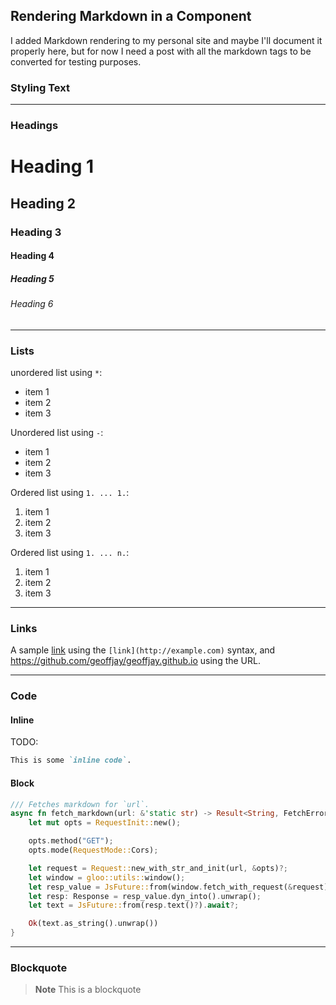 ## Rendering Markdown in a Component

I added Markdown rendering to my personal site and maybe I'll document it
properly here, but for now I need a post with all the markdown tags to be
converted for testing purposes.

### Styling Text

---

### Headings

# Heading 1

## Heading 2

### Heading 3

#### Heading 4

##### Heading 5

###### Heading 6

---

### Lists

unordered list using `*`:

* item 1
* item 2
* item 3

Unordered list using `-`:

- item 1
- item 2
- item 3

Ordered list using `1. ... 1.`:

1. item 1
1. item 2
1. item 3

Ordered list using `1. ... n.`:

1. item 1
2. item 2
3. item 3

---

### Links

A sample [link](https://github.com/geoffjay/geoffjay.github.io) using the
`[link](http://example.com)` syntax, and https://github.com/geoffjay/geoffjay.github.io
using the URL.

---

### Code

#### Inline

TODO:

```markdown
This is some `inline code`.
```

#### Block

```rust
/// Fetches markdown for `url`.
async fn fetch_markdown(url: &'static str) -> Result<String, FetchError> {
    let mut opts = RequestInit::new();

    opts.method("GET");
    opts.mode(RequestMode::Cors);

    let request = Request::new_with_str_and_init(url, &opts)?;
    let window = gloo::utils::window();
    let resp_value = JsFuture::from(window.fetch_with_request(&request)).await?;
    let resp: Response = resp_value.dyn_into().unwrap();
    let text = JsFuture::from(resp.text()?).await?;

    Ok(text.as_string().unwrap())
}
```

---

### Blockquote

> **Note**
> This is a blockquote
